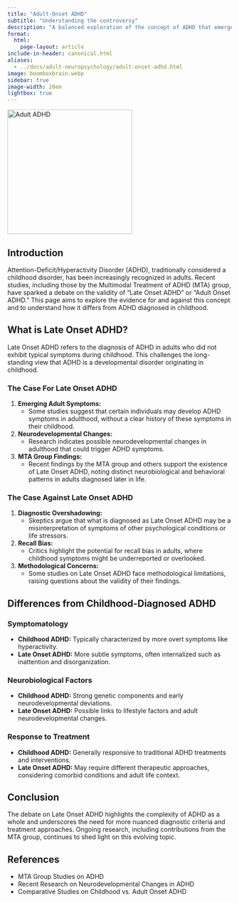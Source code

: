 ```yaml
---
title: "Adult-Onset ADHD"
subtitle: "Understanding the controversy"
description: "A balanced exploration of the concept of ADHD that emerges in adulthood, contrasting it with the more common childhood-diagnosed ADHD."
format:
  html:
    page-layout: article
include-in-header: canonical.html
aliases:
  - ../docs/adult-neuropsychology/adult-onset-adhd.html
image: boomboxbrain.webp
sidebar: true
image-width: 20em
lightbox: true
---
```


![](boomboxbrain.webp "Adult ADHD"){width=20em fig-alt="A brainworkup logo for adult ADHD."}

## Introduction

Attention-Deficit/Hyperactivity Disorder (ADHD), traditionally considered a childhood disorder, has been increasingly recognized in adults. Recent studies, including those by the Multimodal Treatment of ADHD (MTA) group, have sparked a debate on the validity of "Late Onset ADHD" or "Adult Onset ADHD." This page aims to explore the evidence for and against this concept and to understand how it differs from ADHD diagnosed in childhood.

## What is Late Onset ADHD?

Late Onset ADHD refers to the diagnosis of ADHD in adults who did not exhibit typical symptoms during childhood. This challenges the long-standing view that ADHD is a developmental disorder originating in childhood.

### The Case For Late Onset ADHD

1. **Emerging Adult Symptoms:**
   - Some studies suggest that certain individuals may develop ADHD symptoms in adulthood, without a clear history of these symptoms in their childhood.
2. **Neurodevelopmental Changes:**
   - Research indicates possible neurodevelopmental changes in adulthood that could trigger ADHD symptoms.
3. **MTA Group Findings:**
   - Recent findings by the MTA group and others support the existence of Late Onset ADHD, noting distinct neurobiological and behavioral patterns in adults diagnosed later in life.

### The Case Against Late Onset ADHD

1. **Diagnostic Overshadowing:**
   - Skeptics argue that what is diagnosed as Late Onset ADHD may be a misinterpretation of symptoms of other psychological conditions or life stressors.
2. **Recall Bias:**
   - Critics highlight the potential for recall bias in adults, where childhood symptoms might be underreported or overlooked.
3. **Methodological Concerns:**
   - Some studies on Late Onset ADHD face methodological limitations, raising questions about the validity of their findings.

## Differences from Childhood-Diagnosed ADHD

### Symptomatology

- **Childhood ADHD:** Typically characterized by more overt symptoms like hyperactivity.
- **Late Onset ADHD:** More subtle symptoms, often internalized such as inattention and disorganization.

### Neurobiological Factors

- **Childhood ADHD:** Strong genetic components and early neurodevelopmental deviations.
- **Late Onset ADHD:** Possible links to lifestyle factors and adult neurodevelopmental changes.

### Response to Treatment

- **Childhood ADHD:** Generally responsive to traditional ADHD treatments and interventions.
- **Late Onset ADHD:** May require different therapeutic approaches, considering comorbid conditions and adult life context.

## Conclusion

The debate on Late Onset ADHD highlights the complexity of ADHD as a whole and underscores the need for more nuanced diagnostic criteria and treatment approaches. Ongoing research, including contributions from the MTA group, continues to shed light on this evolving topic.

## References

- MTA Group Studies on ADHD
- Recent Research on Neurodevelopmental Changes in ADHD
- Comparative Studies on Childhood vs. Adult Onset ADHD




